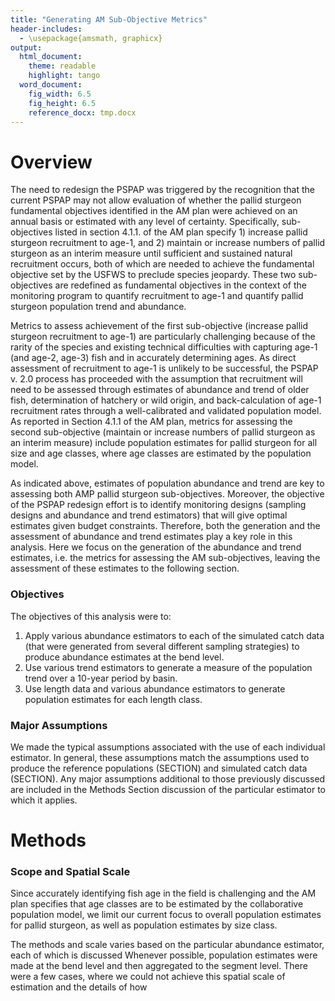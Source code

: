```yaml
---
title: "Generating AM Sub-Objective Metrics"
header-includes:
  - \usepackage{amsmath, graphicx}
output: 
  html_document:
    theme: readable
    highlight: tango
  word_document:  
    fig_width: 6.5  
    fig_height: 6.5 
    reference_docx: tmp.docx
---
```


<!--
rmarkdown::render("_Catch-Data.Rmd",output_format='word_document')# build page
-->



# Overview

The need to redesign the PSPAP was triggered by the recognition that the 
current PSPAP may not allow evaluation of whether the pallid sturgeon 
fundamental objectives identified in the AM plan were achieved on an 
annual basis or estimated with any level of certainty. Specifically, 
sub-objectives listed in section 4.1.1. of the AM plan specify 1) 
increase pallid sturgeon recruitment to age-1, and 2) maintain or 
increase numbers of pallid sturgeon as an interim measure until 
sufficient and sustained natural recruitment occurs, both of which are 
needed to achieve the fundamental objective set by the USFWS to preclude 
species jeopardy. These two sub-objectives are redefined as fundamental 
objectives in the context of the monitoring program to quantify 
recruitment to age-1 and quantify pallid sturgeon population trend and 
abundance. 

Metrics to assess achievement of the first sub-objective (increase 
pallid sturgeon recruitment to age-1) are particularly challenging 
because of the rarity of the species and existing technical difficulties 
with capturing age-1 (and age-2, age-3) fish and in accurately 
determining ages. As direct assessment of recruitment to age-1 is 
unlikely to be successful, the PSPAP v. 2.0 process has proceeded with 
the assumption that recruitment will need to be assessed through 
estimates of abundance and trend of older fish, determination of 
hatchery or wild origin, and back-calculation of age-1 recruitment rates 
through a well-calibrated and validated population model. As reported in 
Section 4.1.1 of the AM plan, metrics for assessing the second 
sub-objective (maintain or increase numbers of pallid sturgeon as an 
interim measure) include population estimates for pallid sturgeon for 
all size and age classes, where age classes are estimated by the 
population model. 

As indicated above, estimates of population abundance and trend are key 
to assessing both AMP pallid sturgeon sub-objectives. Moreover, the 
objective of the PSPAP redesign effort is to identify monitoring designs 
(sampling designs and abundance and trend estimators) that will give 
optimal estimates given budget constraints. Therefore, both the 
generation and the assessment of abundance and trend estimates play a 
key role in this analysis. Here we focus on the generation of the 
abundance and trend estimates, i.e. the metrics for assessing the AM 
sub-objectives, leaving the assessment of these estimates to the 
following section. 


     
<!--2. Assess abundance and trend estimates using values of estimator bias, precision,
and performance.--> 

### Objectives

The objectives of this analysis were to:

1. Apply various abundance estimators to each of the simulated catch 
data (that were generated from several different sampling strategies) to 
produce abundance estimates at the bend level. 
2. Use various trend estimators to generate a measure of the population 
trend over a 10-year period by basin. 
3. Use length data and various abundance estimators to generate 
population estimates for each length class. 

  

### Major Assumptions
We made the typical assumptions associated with the use of each 
individual estimator. In general, these assumptions match the 
assumptions used to produce the reference populations (SECTION) and 
simulated catch data (SECTION). Any major assumptions additional to 
those previously discussed are included in the Methods Section 
discussion of the particular estimator to which it applies. 



# Methods
### Scope and Spatial Scale
Since accurately identifying fish age in the field is challenging and 
the AM plan specifies that age classes are to be estimated by the 
collaborative population model, we limit our current focus to overall 
population estimates for pallid sturgeon, as well as population 
estimates by size class. 



The methods and scale varies based on the particular abundance 
estimator, each of which is discussed Whenever possible, population 
estimates were made at the bend level and then aggregated to the segment 
level. There were a few cases, where we could not achieve this spatial 
scale of estimation and the details of how 


<!--
???CAN WE DISCUSS EACH SEPERATELY IS THERE ENOUGH TO SAY...THINK ABOUT DOING FOR EACH
-->
